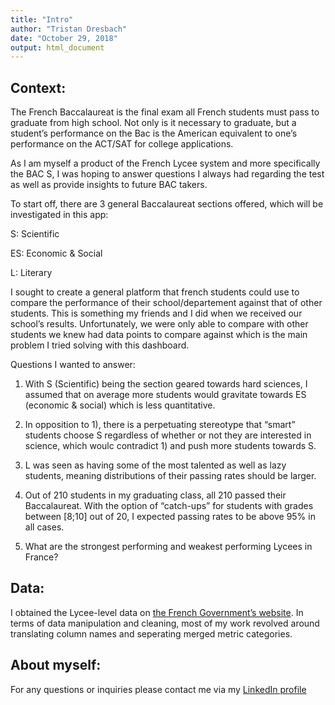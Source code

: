 ---
title: "Intro"
author: "Tristan Dresbach"
date: "October 29, 2018"
output: html_document
---

##   
## Context:
The French Baccalaureat is the final exam all French students must pass to graduate from high school. Not only is it necessary to graduate, but a student's performance on the Bac is the American equivalent to one's performance on the ACT/SAT for college applications.

As I am myself a product of the French Lycee system and more specifically the BAC S, I was hoping to answer questions I always had regarding the test as well as provide insights to future BAC takers.

To start off, there are 3 general Baccalaureat sections offered, which will be investigated in this app:

S: Scientific

ES: Economic & Social

L: Literary

I sought to create a general platform that french students could use to compare the performance of their school/departement against that of other students. This is something my friends and I did when we received our school's results. Unfortunately, we were only able to compare with other students we knew had data points to compare against which is the main problem I tried solving with this dashboard. 

Questions I wanted to answer:

1) With S (Scientific) being the section geared towards hard sciences, I assumed that on average more students would gravitate towards ES (economic & social) which is less quantitative.

2) In opposition to 1), there is a perpetuating stereotype that "smart" students choose S regardless of whether or not they are interested in science, which woulc contradict 1) and push more students towards S.

3) L was seen as having some of the most talented as well as lazy students, meaning distributions of their passing rates should be larger.

4) Out of 210 students in my graduating class, all 210 passed their Baccalaureat. With the option of "catch-ups" for students with grades between [8;10] out of 20, I expected passing rates to be above 95% in all cases.

5) What are the strongest performing and weakest performing Lycees in France?

## Data:

I obtained the Lycee-level data on [the French Government's website](https://www.data.gouv.fr/fr/datasets/). In terms of data manipulation and cleaning, most of my work revolved around translating column names and seperating merged metric categories.

## About myself:

For any questions or inquiries please contact me via my [LinkedIn profile](https://www.linkedin.com/in/tristandresbach/)